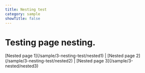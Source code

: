```yaml
---
title: Nesting test
category: sample
showTitle: false
---
```


<h1 className='text-center text-6xl font-extrabold tracking-tight sm:text-8xl'>
  Testing page nesting.
</h1>

<div className='text-center'>
  [Nested page 1](/sample/3-nesting-test/nested1) | [Nested page
  2](/sample/3-nesting-test/nested2) | [Nested page 3](/sample/3-nested/nested3)
</div>
